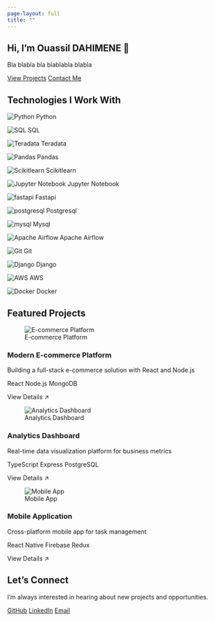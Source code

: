 ```yaml
---
page-layout: full
title: ""
---
```


::: {.content-block}
# Hi, I'm Ouassil DAHIMENE 👋

::: {.hero-subtitle}
Bla blabla bla blablabla blabla
:::

::: {.hero-links}
[View Projects](#projects){.btn .btn-primary}
[Contact Me](mailto:your@email.com){.btn .btn-outline}
:::

::: {.section-title}
## Technologies I Work With
:::

::: {.tech-stack}
::: {.tech-grid}

::: {.tech-item}
![Python](https://cdn.jsdelivr.net/gh/devicons/devicon/icons/python/python-original.svg){.tech-icon}
<span>Python</span>
:::

::: {.tech-item}
![SQL](images/sql.png){.tech-icon}
<span>SQL</span>
:::

::: {.tech-item}
![Teradata](images/teradata.svg){.tech-icon}
<span>Teradata</span>
:::

::: {.tech-item}
![Pandas](https://cdn.jsdelivr.net/gh/devicons/devicon/icons/pandas/pandas-original.svg){.tech-icon}
<span>Pandas</span>
:::

::: {.tech-item}
![Scikitlearn](https://cdn.jsdelivr.net/gh/devicons/devicon/icons/scikitlearn/scikitlearn-original.svg){.tech-icon}
<span>Scikitlearn</span>
:::

::: {.tech-item}
![Jupyter Notebook](https://cdn.jsdelivr.net/gh/devicons/devicon/icons/jupyter/jupyter-original.svg){.tech-icon}
<span>Jupyter Notebook</span>
:::


::: {.tech-item}
![fastapi](https://cdn.jsdelivr.net/gh/devicons/devicon/icons/fastapi/fastapi-original.svg){.tech-icon}
<span>Fastapi</span>
:::

::: {.tech-item}
![postgresql](https://cdn.jsdelivr.net/gh/devicons/devicon/icons/postgresql/postgresql-original.svg){.tech-icon}
<span>Postgresql</span>
:::

::: {.tech-item}
![mysql](https://cdn.jsdelivr.net/gh/devicons/devicon/icons/mysql/mysql-original.svg){.tech-icon}
<span>Mysql</span>
:::


::: {.tech-item}
![Apache Airflow](https://cdn.jsdelivr.net/gh/devicons/devicon/icons/apacheairflow/apacheairflow-original.svg){.tech-icon}
<span>Apache Airflow</span>
:::



::: {.tech-item}
![Git](https://cdn.jsdelivr.net/gh/devicons/devicon/icons/git/git-original.svg){.tech-icon}
<span>Git</span>
:::

::: {.tech-item}
![Django](https://cdn.jsdelivr.net/gh/devicons/devicon/icons/django/django-plain.svg){.tech-icon}
<span>Django</span>
:::

::: {.tech-item}
![AWS](https://cdn.jsdelivr.net/gh/devicons/devicon/icons/amazonwebservices/amazonwebservices-original-wordmark.svg){.tech-icon}
<span>AWS</span>
:::

::: {.tech-item}
![Docker](https://cdn.jsdelivr.net/gh/devicons/devicon/icons/docker/docker-original.svg){.tech-icon}
<span>Docker</span>
:::
:::
:::

::: {.section-title}
## Featured Projects {#projects}
:::

::: {.project-grid}
::: {.project-card}
![E-commerce Platform](images/project1.png)

### Modern E-commerce Platform
Building a full-stack e-commerce solution with React and Node.js

::: {.tags}
[React]{.tag}
[Node.js]{.tag}
[MongoDB]{.tag}
:::

[View Details ↗]{.project-link}
:::

::: {.project-card}
![Analytics Dashboard](images/project2.png)

### Analytics Dashboard
Real-time data visualization platform for business metrics

::: {.tags}
[TypeScript]{.tag}
[Express]{.tag}
[PostgreSQL]{.tag}
:::

[View Details ↗]{.project-link}
:::

::: {.project-card}
![Mobile App](images/project3.png)

### Mobile Application
Cross-platform mobile app for task management

::: {.tags}
[React Native]{.tag}
[Firebase]{.tag}
[Redux]{.tag}
:::

[View Details ↗]{.project-link}
:::
:::

::: {.section-title}
## Let's Connect
:::

::: {.contact-section}
I'm always interested in hearing about new projects and opportunities.

::: {.social-links}
[GitHub](https://github.com/wassil-dev){.social-link}
[LinkedIn](https://linkedin.com/in/ouassil-dahimene/){.social-link}
[Email](mailto:ouassil.dahimene@gmail.com){.social-link}
:::
:::
:::